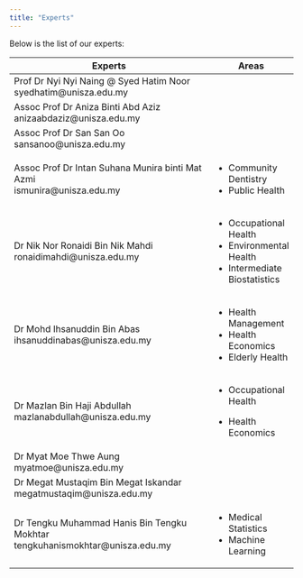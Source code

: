 ```yaml
---
title: "Experts"
---
```


Below is the list of our experts:

+-----------------------------------------------------------------------------------+--------------------------------+
| Experts                                                                           | Areas                          |
+===================================================================================+================================+
| Prof Dr Nyi Nyi Naing \@ Syed Hatim Noor<br> syedhatim\@unisza.edu.my             |                                |
+-----------------------------------------------------------------------------------+--------------------------------+
| Assoc Prof Dr Aniza Binti Abd Aziz<br>anizaabdaziz\@unisza.edu.my                 |                                |
+-----------------------------------------------------------------------------------+--------------------------------+
| Assoc Prof Dr San San Oo<br>sansanoo\@unisza.edu.my                               |                                |
+-----------------------------------------------------------------------------------+--------------------------------+
| Assoc Prof Dr Intan Suhana Munira binti Mat Azmi<br> ismunira\@unisza.edu.my      | -   Community Dentistry        |
|                                                                                   | -   Public Health              |
+-----------------------------------------------------------------------------------+--------------------------------+
| Dr Nik Nor Ronaidi Bin Nik Mahdi<br> ronaidimahdi\@unisza.edu.my                  | -   Occupational Health        |
|                                                                                   | -   Environmental Health       |
|                                                                                   | -   Intermediate Biostatistics |
+-----------------------------------------------------------------------------------+--------------------------------+
| Dr Mohd Ihsanuddin Bin Abas<br> ihsanuddinabas\@unisza.edu.my                     | -   Health Management          |
|                                                                                   | -   Health Economics           |
|                                                                                   | -   Elderly Health             |
+-----------------------------------------------------------------------------------+--------------------------------+
| Dr Mazlan Bin Haji Abdullah<br>mazlanabdullah\@unisza.edu.my                      | -   Occupational Health        |
|                                                                                   |                                |
|                                                                                   | -   Health Economics           |
+-----------------------------------------------------------------------------------+--------------------------------+
| Dr Myat Moe Thwe Aung<br>myatmoe\@unisza.edu.my                                   |                                |
+-----------------------------------------------------------------------------------+--------------------------------+
| Dr Megat Mustaqim Bin Megat Iskandar<br>megatmustaqim\@unisza.edu.my              |                                |
+-----------------------------------------------------------------------------------+--------------------------------+
| Dr Tengku Muhammad Hanis Bin Tengku Mokhtar<br> tengkuhanismokhtar\@unisza.edu.my | -   Medical Statistics         |
|                                                                                   | -   Machine Learning           |
+-----------------------------------------------------------------------------------+--------------------------------+
